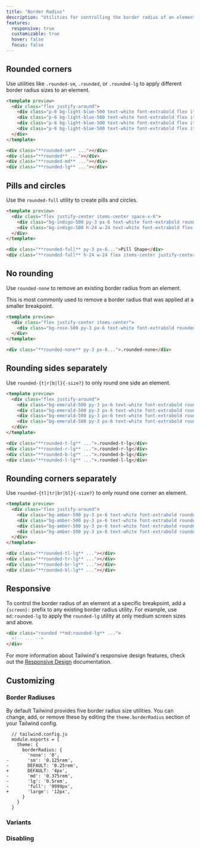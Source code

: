 ```yaml
---
title: "Border Radius"
description: "Utilities for controlling the border radius of an element."
features:
  responsive: true
  customizable: true
  hover: false
  focus: false
---
```




## Rounded corners

Use utilities like `.rounded-sm`, `.rounded`, or `.rounded-lg` to apply different border radius sizes to an element.

```html lightBlue
<template preview>
  <div class="flex justify-around">
    <div class="p-6 bg-light-blue-500 text-white font-extrabold flex items-center justify-center rounded-sm">.rounded-sm</div>
    <div class="p-6 bg-light-blue-500 text-white font-extrabold flex items-center justify-center rounded">.rounded</div>
    <div class="p-6 bg-light-blue-500 text-white font-extrabold flex items-center justify-center rounded-md">.rounded-md</div>
    <div class="p-6 bg-light-blue-500 text-white font-extrabold flex items-center justify-center rounded-lg">.rounded-lg</div>
  </div>
</template>

<div class="**rounded-sm** ..."></div>
<div class="**rounded** ..."></div>
<div class="**rounded-md** ..."></div>
<div class="**rounded-lg** ..."></div>
```

## Pills and circles

Use the `rounded-full` utility to create pills and circles.

```html indigo
<template preview>
  <div class="flex justify-center items-center space-x-6">
    <div class="bg-indigo-500 py-3 px-6 text-white font-extrabold rounded-full">Pill Shape</div>
    <div class="bg-indigo-500 h-24 w-24 text-white font-extrabold flex items-center justify-center rounded-full">Circle</div>
  </div>
</template>

<div class="**rounded-full** py-3 px-6...">Pill Shape</div>
<div class="**rounded-full** h-24 w-24 flex items-center justify-center...">Circle</div>
```

## No rounding

Use `rounded-none` to remove an existing border radius from an element.

This is most commonly used to remove a border radius that was applied at a smaller breakpoint.

```html rose
<template preview>
  <div class="flex justify-center items-center">
    <div class="bg-rose-500 py-3 px-6 text-white font-extrabold rounded-none">.rounded-none</div>
  </div>
</template>

<div class="**rounded-none** py-3 px-6...">.rounded-none</div>
```

## Rounding sides separately

Use `rounded-{t|r|b|l}{-size?}` to only round one side an element.

```html emerald
<template preview>
  <div class="flex justify-around">
    <div class="bg-emerald-500 py-3 px-6 text-white font-extrabold rounded-t-lg">.rounded-t-lg</div>
    <div class="bg-emerald-500 py-3 px-6 text-white font-extrabold rounded-r-lg">.rounded-r-lg</div>
    <div class="bg-emerald-500 py-3 px-6 text-white font-extrabold rounded-b-lg">.rounded-b-lg</div>
    <div class="bg-emerald-500 py-3 px-6 text-white font-extrabold rounded-l-lg">.rounded-l-lg</div>
  </div>
</template>

<div class="**rounded-t-lg** ...">.rounded-t-lg</div>
<div class="**rounded-r-lg** ...">.rounded-r-lg</div>
<div class="**rounded-b-lg** ...">.rounded-b-lg</div>
<div class="**rounded-l-lg** ...">.rounded-l-lg</div>
```

## Rounding corners separately

Use `rounded-{tl|tr|br|bl}{-size?}` to only round one corner an element.

```html amber
<template preview>
  <div class="flex justify-around">
    <div class="bg-amber-500 py-3 px-6 text-white font-extrabold rounded-tl-lg">.rounded-tl-lg</div>
    <div class="bg-amber-500 py-3 px-6 text-white font-extrabold rounded-tr-lg">.rounded-tr-lg</div>
    <div class="bg-amber-500 py-3 px-6 text-white font-extrabold rounded-br-lg">.rounded-br-lg</div>
    <div class="bg-amber-500 py-3 px-6 text-white font-extrabold rounded-bl-lg">.rounded-bl-lg</div>
  </div>
</template>

<div class="**rounded-tl-lg** ..."></div>
<div class="**rounded-tr-lg** ..."></div>
<div class="**rounded-br-lg** ..."></div>
<div class="**rounded-bl-lg** ..."></div>
```

## Responsive

To control the border radius of an element at a specific breakpoint, add a `{screen}:` prefix to any existing border radius utility. For example, use `md:rounded-lg` to apply the `rounded-lg` utility at only medium screen sizes and above.

```html
<div class="rounded **md:rounded-lg** ...">
  <!-- ... -->
</div>
```

For more information about Tailwind's responsive design features, check out the [Responsive Design](/docs/responsive-design) documentation.

## Customizing

### Border Radiuses

By default Tailwind provides five border radius size utilities. You can change, add, or remove these by editing the `theme.borderRadius` section of your Tailwind config.

```diff-js
  // tailwind.config.js
  module.exports = {
    theme: {
      borderRadius: {
        'none': '0',
-       'sm': '0.125rem',
-       DEFAULT: '0.25rem',
+       DEFAULT: '4px',
-       'md': '0.375rem',
-       'lg': '0.5rem',
-       'full': '9999px',
+       'large': '12px',
      }
    }
  }
```

### Variants

<Variants plugin="borderRadius" />

### Disabling

<Disabling plugin="borderRadius" />

